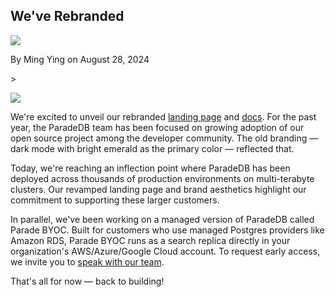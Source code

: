 
## We've Rebranded

<div className="relative bottom-10 flex h-6 space-x-3">
  <Image src={Headshot} className="h-7 w-7 rounded-full" />
  <p className="relative top-3">By Ming Ying on August 28, 2024</p>
</div>
>

<Image
  src={SplashImage}
  className="w-full rounded-xl border border-4 border-slate-100/50 ring-1 ring-slate-300/50 md:border-8"
/>

We're excited to unveil our rebranded [landing page](https://paradedb.com) and [docs](https://docs.paradedb.com). For the past year, the ParadeDB team has
been focused on growing adoption of our open source project among the developer community. The old branding — dark mode with bright emerald as the primary color — reflected that.

Today, we're reaching an inflection point where ParadeDB has been deployed across thousands of production environments on multi-terabyte clusters. Our revamped landing page
and brand aesthetics highlight our commitment to supporting these larger customers.

In parallel, we've been working on a managed version of ParadeDB called Parade BYOC. Built for customers who use managed Postgres providers like Amazon
RDS, Parade BYOC runs as a search replica directly in your organization's AWS/Azure/Google Cloud account. To request early access, we invite you to [speak with our team](https://calendly.com/paradedb).

That's all for now — back to building!
